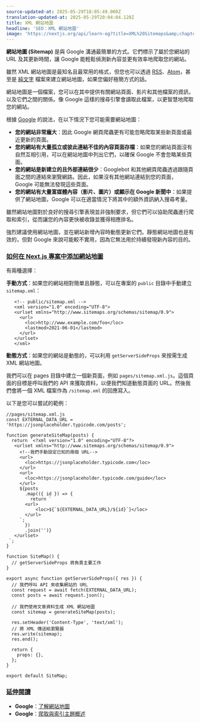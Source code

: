 ```yaml
---
source-updated-at: 2025-05-29T18:05:49.000Z
translation-updated-at: 2025-05-29T20:04:04.128Z
title: XML 網站地圖
headline: 'SEO：XML 網站地圖'
image: 'https://nextjs.org/api/learn-og?title=XML%20Sitemaps&amp;chapter=7'
---
```


**網站地圖 (Sitemap)** 是與 Google 溝通最簡單的方式。它們標示了屬於您網站的 URL 及其更新時間，讓 Google 能輕鬆偵測新內容並更有效率地爬取您的網站。

雖然 XML 網站地圖是最知名且最常用的格式，但您也可以透過 [RSS](https://developers.google.com/search/docs/advanced/sitemaps/build-sitemap)、[Atom](https://developers.google.com/search/docs/advanced/sitemaps/build-sitemap)，甚至是 [純文字](https://developers.google.com/search/docs/advanced/sitemaps/build-sitemap) 檔案來建立網站地圖，如果您偏好極簡方式的話。

網站地圖是一個檔案，您可以在其中提供有關網站頁面、影片和其他檔案的資訊，以及它們之間的關係。像 Google 這樣的搜尋引擎會讀取此檔案，以更智慧地爬取您的網站。

根據 [Google](https://developers.google.com/search/docs/advanced/sitemaps/overview) 的說法，在以下情況下您可能需要網站地圖：

*   **您的網站非常龐大**：因此 Google 網頁爬蟲更有可能忽略爬取某些新頁面或最近更新的頁面。
*   **您的網站有大量孤立或彼此連結不佳的內容頁面存檔**：如果您的網站頁面沒有自然互相引用，可以在網站地圖中列出它們，以確保 Google 不會忽略某些頁面。
*   **您的網站是新建立的且外部連結很少**：Googlebot 和其他網頁爬蟲透過跟隨頁面之間的連結來瀏覽網路。因此，如果沒有其他網站連結到您的頁面，Google 可能無法發現這些頁面。
*   **您的網站有大量富媒體內容（影片、圖片）或顯示在 Google 新聞中**：如果提供了網站地圖，Google 可以在適當情況下將其中的額外資訊納入搜尋考量。

雖然網站地圖對於良好的搜尋引擎表現並非強制要求，但它們可以協助爬蟲進行爬取和索引，從而讓您的內容更快被收錄並獲得相應排名。

強烈建議使用網站地圖，並在網站新增內容時動態更新它們。靜態網站地圖也是有效的，但對 Google 來說可能較不實用，因為它無法用於持續發現新內容的目的。

### [如何在 Next.js 專案中添加網站地圖](#how-to-add-sitemaps-to-a-nextjs-project)

有兩種選擇：

**手動方式**：如果您的網站相對簡單且靜態，可以在專案的 `public` 目錄中手動建立 `sitemap.xml`：

```
   <!-- public/sitemap.xml -->
   <xml version="1.0" encoding="UTF-8">
   <urlset xmlns="http://www.sitemaps.org/schemas/sitemap/0.9">
     <url>
       <loc>http://www.example.com/foo</loc>
       <lastmod>2021-06-01</lastmod>
     </url>
   </urlset>
   </xml>
```

**動態方式**：如果您的網站是動態的，可以利用 `getServerSideProps` 來按需生成 XML 網站地圖。

我們可以在 pages 目錄中建立一個新頁面，例如 `pages/sitemap.xml.js`。這個頁面的目標是呼叫我們的 API 來獲取資料，以便我們知道動態頁面的 URL。然後我們會將一個 XML 檔案作為 `/sitemap.xml` 的回應寫入。

以下是您可以嘗試的範例：

```
//pages/sitemap.xml.js
const EXTERNAL_DATA_URL = 'https://jsonplaceholder.typicode.com/posts';
 
function generateSiteMap(posts) {
  return `<?xml version="1.0" encoding="UTF-8"?>
   <urlset xmlns="http://www.sitemaps.org/schemas/sitemap/0.9">
     <!--我們手動設定已知的兩個 URL-->
     <url>
       <loc>https://jsonplaceholder.typicode.com</loc>
     </url>
     <url>
       <loc>https://jsonplaceholder.typicode.com/guide</loc>
     </url>
     ${posts
       .map(({ id }) => {
         return `
       <url>
           <loc>${`${EXTERNAL_DATA_URL}/${id}`}</loc>
       </url>
     `;
       })
       .join('')}
   </urlset>
 `;
}
 
function SiteMap() {
  // getServerSideProps 將負責主要工作
}
 
export async function getServerSideProps({ res }) {
  // 我們呼叫 API 來收集網站的 URL
  const request = await fetch(EXTERNAL_DATA_URL);
  const posts = await request.json();
 
  // 我們使用文章資料生成 XML 網站地圖
  const sitemap = generateSiteMap(posts);
 
  res.setHeader('Content-Type', 'text/xml');
  // 將 XML 傳送給瀏覽器
  res.write(sitemap);
  res.end();
 
  return {
    props: {},
  };
}
 
export default SiteMap;
```

### [延伸閱讀](#further-reading)

*   **Google**：[了解網站地圖](https://developers.google.com/search/docs/advanced/sitemaps/overview)
*   **Google**：[爬取與索引主題概述](https://developers.google.com/search/docs/advanced/crawling/overview)